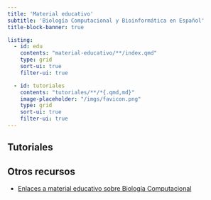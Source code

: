 ```yaml
---
title: 'Material educativo'
subtitle: 'Biología Computacional y Bioinformática en Español'
title-block-banner: true

listing:
  - id: edu
    contents: "material-educativo/**/index.qmd"
    type: grid
    sort-ui: true
    filter-ui: true

  - id: tutoriales
    contents: "tutoriales/**/*{.qmd,md}"
    image-placeholder: "/imgs/favicon.png"
    type: grid
    sort-ui: true
    filter-ui: true
---
```


:::{#edu}
:::

## Tutoriales

:::{#tutoriales}
:::

## Otros recursos

- [Enlaces a material educativo sobre Biología
  Computacional](material-educativo/enlaces.qmd)
